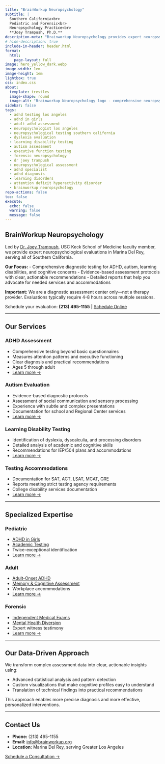 ```yaml
---
title: "BrainWorkup Neuropsychology"
subtitle: |
  Southern California<br>
  Pediatric and Forensic<br>
  Neuropsychology Practice<br>
  **Joey Trampush, Ph.D.**
description-meta: "Brainworkup Neuropsychology provides expert neuropsychological evaluations for ADHD, dyslexia, learning disorders, autism, executive function, and forensic assessments in Los Angeles and Southern California."
# hide-description: true
include-in-header: header.html
format:
  html:
    page-layout: full
image: hero_yellow_dark.webp
image-width: 1em
image-height: 1em
lightbox: true
css: index.css
about:
  template: trestles
  image-shape: round
  image-alt: "Brainworkup Neuropsychology logo - comprehensive neuropsychological assessments in Southern California."
sidebar: false
tags:
  - adhd testing los angeles
  - adhd in girls
  - adult adhd assessment
  - neuropsychologist los angeles
  - neuropsychological testing southern california
  - dyslexia evaluation
  - learning disability testing
  - autism assessment
  - executive function testing
  - forensic neuropsychology
  - dr joey trampush
  - neuropsychological assessment
  - adhd specialist
  - adhd diagnosis
  - learning disorders
  - attention deficit hyperactivity disorder
  - brainworkup neuropsychology
repo-actions: false
toc: false
execute:
  echo: false
  warning: false
  message: false
---
```


## BrainWorkup Neuropsychology

Led by [Dr. Joey Trampush](joey-trampush/index.qmd), USC Keck School of Medicine faculty member, we provide expert neuropsychological evaluations in Marina Del Rey, serving all of Southern California.

**Our Focus:**
- Comprehensive diagnostic testing for ADHD, autism, learning disabilities, and cognitive concerns
- Evidence-based assessment protocols with clear, actionable recommendations
- Detailed reports that help you advocate for needed services and accommodations

**Important:** We are a diagnostic assessment center only—not a therapy provider. Evaluations typically require 4-8 hours across multiple sessions.

Schedule your evaluation: **(213) 495-1155** | [Schedule Online](contact/index.qmd#online-inquiry)

---

## Our Services

::: {.grid}
::: {.g-col-12 .g-col-md-6}
### ADHD Assessment
- Comprehensive testing beyond basic questionnaires
- Measures attention patterns and executive functioning
- Clear diagnosis and practical recommendations
- Ages 5 through adult
- [Learn more →](adhd/index.qmd)
:::

::: {.g-col-12 .g-col-md-6}
### Autism Evaluation
- Evidence-based diagnostic protocols
- Assessment of social communication and sensory processing
- Experience with subtle and complex presentations
- Documentation for school and Regional Center services
- [Learn more →](autism/index.qmd)
:::

::: {.g-col-12 .g-col-md-6}
### Learning Disability Testing
- Identification of dyslexia, dyscalculia, and processing disorders
- Detailed analysis of academic and cognitive skills
- Recommendations for IEP/504 plans and accommodations
- [Learn more →](dyslexia/index.qmd)
:::

::: {.g-col-12 .g-col-md-6}
### Testing Accommodations
- Documentation for SAT, ACT, LSAT, MCAT, GRE
- Reports meeting strict testing agency requirements
- College disability services documentation
- [Learn more →](testing-accommodations/index.qmd)
:::
:::

----


## Specialized Expertise

:::: {.grid}
::: {.g-col-12 .g-col-md-4}
### Pediatric
- [ADHD in Girls](adhd-in-girls/index.qmd)
- [Academic Testing](testing-accommodations/index.qmd)
- Twice-exceptional identification
- [Learn more →](pediatric-neuropsychology/index.qmd)
:::

::: {.g-col-12 .g-col-md-4}
### Adult
- [Adult-Onset ADHD](adult-onset-adhd/index.qmd)
- [Memory & Cognitive Assessment](adult-neuropsychology/index.qmd)
- Workplace accommodations
- [Learn more →](adult-neuropsychology/index.qmd)
:::

::: {.g-col-12 .g-col-md-4}
### Forensic
- [Independent Medical Exams](independent-medical-exam/index.qmd)
- [Mental Health Diversion](independent-medical-exam/index.qmd#mental-health-diversion/)
- Expert witness testimony
- [Learn more →](forensic-neuropsychology/index.qmd)
:::
::::

---

## Our Data-Driven Approach

We transform complex assessment data into clear, actionable insights using:

- Advanced statistical analysis and pattern detection
- Custom visualizations that make cognitive profiles easy to understand
- Translation of technical findings into practical recommendations

This approach enables more precise diagnosis and more effective, personalized interventions.

---

## Contact Us

- **Phone:** (213) 495-1155
- **Email:** [info@brainworkup.org](mailto:info@brainworkup.org)
- **Location:** Marina Del Rey, serving Greater Los Angeles

[Schedule a Consultation →](contact/index.qmd#online-inquiry)
